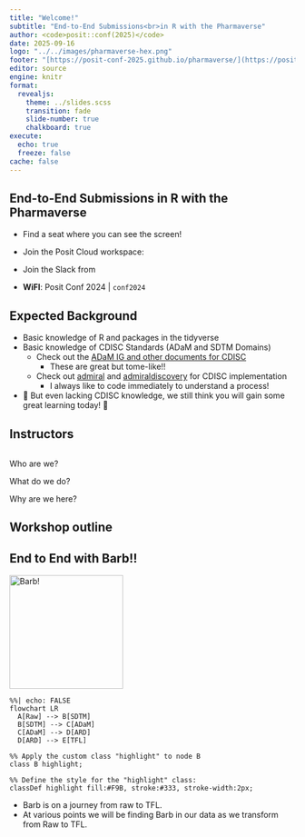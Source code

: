 ```yaml
---
title: "Welcome!"
subtitle: "End-to-End Submissions<br>in R with the Pharmaverse"
author: <code>posit::conf(2025)</code>
date: 2025-09-16
logo: "../../images/pharmaverse-hex.png"
footer: "[https://posit-conf-2025.github.io/pharmaverse/](https://posit-conf-2025.github.io/pharmaverse/)" 
editor: source
engine: knitr
format: 
  revealjs: 
    theme: ../slides.scss
    transition: fade
    slide-number: true
    chalkboard: true
execute:
  echo: true
  freeze: false
cache: false
--- 
```


## End-to-End Submissions in R with the Pharmaverse

* Find a seat where you can see the screen!

<!-- TODO: Add link to posit cloud -->
* Join the Posit Cloud workspace: 

<!-- TODO: Add link to Slack channel -->
* Join the Slack from 

<!-- TODO: UPDATE WITH WIFI INFORMATION! -->
* **WiFI**: Posit Conf 2024 | `conf2024`


## Expected Background

::: incremental
*   Basic knowledge of R and packages in the tidyverse 
*   Basic knowledge of CDISC Standards (ADaM and SDTM Domains)
    *   Check out the [ADaM IG and other documents for CDISC](https://www.cdisc.org/standards/foundational/adam) 
        *   These are great but tome-like!!
    * Check out [admiral](https://pharmaverse.github.io/admiral/cran-release/) and [admiraldiscovery](https://pharmaverse.github.io/admiraldiscovery/articles/reactable.html) for CDISC implementation
        *   I always like to code immediately to understand a process!
*   🦺 But even lacking CDISC knowledge, we still think you will gain some great learning today! 🦺
:::


## Instructors

<!-- TODO: Update this -->
:::: {.columns}

::: {.column}
 
:::
::: {.column}

:::

::::

Who are we? 

What do we do? 

Why are we here? 

## Workshop outline

## End to End with Barb!!

<div style="text-align: left;"> <img src="barb.png" alt="Barb!" style="width: 200px;"/> </div>
 
```mermaid
%%| echo: FALSE
flowchart LR
  A[Raw] --> B[SDTM]
  B[SDTM] --> C[ADaM]
  C[ADaM] --> D[ARD]
  D[ARD] --> E[TFL]
  
%% Apply the custom class "highlight" to node B
class B highlight;

%% Define the style for the "highlight" class:
classDef highlight fill:#F9B, stroke:#333, stroke-width:2px;  
```

* Barb is on a journey from raw to TFL.
* At various points we will be finding Barb in our data as we transform from Raw to TFL.




